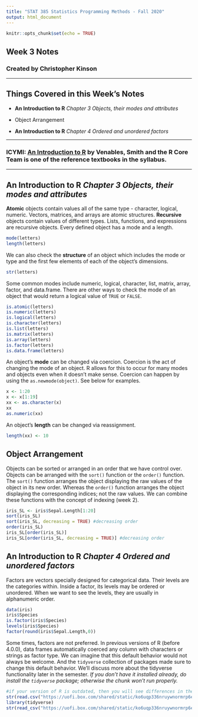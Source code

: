 ---
title: "STAT 385 Statistics Programming Methods - Fall 2020"
output: html_document
---

```{r setup, include=FALSE}
knitr::opts_chunk$set(echo = TRUE)
```

## Week 3 Notes
### Created by Christopher Kinson


***


## Things Covered in this Week's Notes

- **An Introduction to R** *Chapter 3 Objects, their modes and attributes*

- Object Arrangement

- **An Introduction to R** *Chapter 4 Ordered and unordered factors*


***


### ICYMI: [**An Introduction to R**](https://cran.r-project.org/doc/manuals/r-release/R-intro.pdf) by Venables, Smith and the R Core Team is one of the reference textbooks in the syllabus.


***


## **An Introduction to R** *Chapter 3 Objects, their modes and attributes*

**Atomic** objects contain values all of the same type - character, logical, numeric. Vectors, matrices, and arrays are atomic structures. **Recursive** objects contain values of different types. Lists, functions, and expressions are recursive objects. Every defined object has a mode and a length.

```{r note1}
mode(letters)
length(letters)
```

We can also check the **structure** of an object which includes the mode or type and the first few elements of each of the object's dimensions.
```{r}
str(letters)
```


Some common modes include numeric, logical, character, list, matrix, array, factor, and data.frame. There are other ways to check the mode of an object that would return a logical value of `TRUE` or `FALSE`. 
```{r}
is.atomic(letters)
is.numeric(letters)
is.logical(letters)
is.character(letters)
is.list(letters)
is.matrix(letters)
is.array(letters)
is.factor(letters)
is.data.frame(letters)
```

An object's **mode** can be changed via coercion. Coercion is the act of changing the mode of an object. R allows for this to occur for many modes and objects even when it doesn't make sense. Coercion can happen by using the `as.newmode(object)`. See below for examples.

```{r note2}
x <- 1:20
x <- x[1:19]
xx <- as.character(x)
xx
as.numeric(xx)
```

An object's **length** can be changed via reassignment.
```{r}
length(xx) <- 10
```

## Object Arrangement

Objects can be sorted or arranged in an order that we have control over. Objects can be arranged with the `sort()` function or the `order()` function. The `sort()` function arranges the object displaying the raw values of the object in its new order. Whereas the `order()` function arranges the object displaying the corresponding indices; not the raw values. We can combine these functions with the concept of indexing (week 2).
```{r}
iris_SL <- iris$Sepal.Length[1:20]
sort(iris_SL)
sort(iris_SL, decreasing = TRUE) #decreasing order
order(iris_SL)
iris_SL[order(iris_SL)]
iris_SL[order(iris_SL, decreasing = TRUE)] #decreasing order
```


## **An Introduction to R** *Chapter 4 Ordered and unordered factors*

Factors are vectors specially designed for categorical data. Their levels are the categories within. Inside a factor, its levels may be ordered or unordered. When we want to see the levels, they are usually in alphanumeric order.

```{r note3}
data(iris)
iris$Species
is.factor(iris$Species)
levels(iris$Species)
factor(round(iris$Sepal.Length,0))
```

Some times, factors are not preferred. In previous versions of R (before 4.0.0), data frames automatically coerced any column with characters or strings as factor type. We can imagine that this default behavior would not always be welcome. And the `tidyverse` collection of packages made sure to change this default behavior. We'll discuss more about the tidyverse functionality later in the semester. *If you don't have it installed already, do install the `tidyverse` package; otherwise the chunk won't run properly.*

```{r}
#if your version of R is outdated, then you will see differences in the following results when you execute this chunk
str(read.csv("https://uofi.box.com/shared/static/ko6uqp336nruywnormrp6euo9qrraigs.csv"))
library(tidyverse)
str(read_csv("https://uofi.box.com/shared/static/ko6uqp336nruywnormrp6euo9qrraigs.csv"))
```


